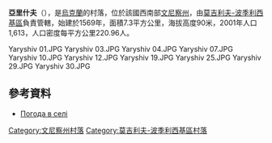 {{coord|48|30|42|N|27|37|54|E|scale:30000|display=title}}

'''亞里什夫'''（{{lang-uk|Яришів}}），是[[烏克蘭|烏克蘭]]的村落，位於該國西南部[[文尼察州|文尼察州]]，由[[莫吉利夫-波季利西基區|莫吉利夫-波季利西基區]]負責管轄，始建於1569年，面積7.3平方公里，海拔高度90米，2001年人口1,613，人口密度每平方公里220.96人。

<gallery>
Yaryshiv 01.JPG
Yaryshiv 03.JPG
Yaryshiv 04.JPG
Yaryshiv 07.JPG
Yaryshiv 10.JPG
Yaryshiv 12.JPG
Yaryshiv 19.JPG
Yaryshiv 25.JPG
Yaryshiv 29.JPG
Yaryshiv 30.JPG
</gallery>

==參考資料==
* [http://weather.in.ua/ua/vinnickaja/29618 Погода в селі ] {{Wayback|url=http://weather.in.ua/ua/vinnickaja/29618 |date=20181019205643 }}

[[Category:文尼察州村落|Category:文尼察州村落]]
[[Category:莫吉利夫-波季利西基區村落|Category:莫吉利夫-波季利西基區村落]]


{{Vinnytsia-geo-stub}}